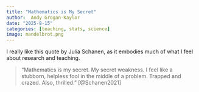 ```yaml
---
title: "Mathematics is My Secret"
author:  Andy Grogan-Kaylor 
date: "2025-8-15"
categories: [teaching, stats, science]
image: mandelbrot.png
---
```


I really like this quote by Julia Schanen, as it embodies much of what I feel about research and teaching.

> "Mathematics is my secret. My secret weakness. I feel like a stubborn, helpless fool in the middle of a problem. Trapped and crazed. Also, thrilled." [@Schanen2021]




